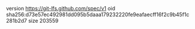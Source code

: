 version https://git-lfs.github.com/spec/v1
oid sha256:d73e57ec492981dd095b5daaa179232220fe9eafaecff16f2c9b45f1c281b2d7
size 203559
